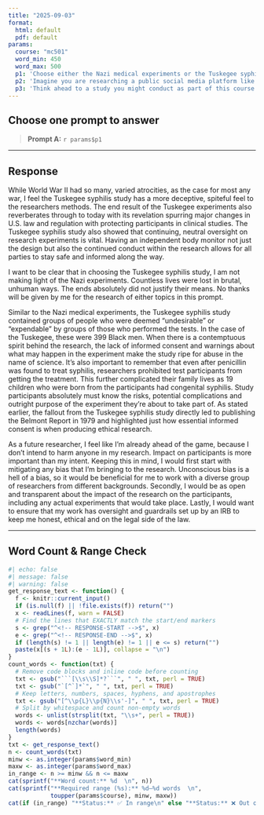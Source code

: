 ```yaml
---
title: "2025-09-03"
format:
  html: default
  pdf: default
params:
  course: "mc501"
  word_min: 450
  word_max: 500
  p1: 'Choose either the Nazi medical experiments or the Tuskegee syphilis study and reflect on what that case teaches us about the need for ethical safeguards in research. Why do you think these events had such a lasting impact on how research is conducted today? How might studying these cases shape your behavior as a future researcher?'
  p2: 'Imagine you are researching a public social media platform like X (formerly Twitter), Reddit, or TikTok. Would you consider the content you’re analyzing to be public or private? Would you need to obtain informed consent? Why or why not? Reflect on the ethical gray areas that emerge in digital research and how you would navigate them.'
  p3: 'Think ahead to a study you might conduct as part of this course. What would it look like to fully honor the principles of respect for persons, beneficence, and justice in your research? Identify at least one concrete action you would take during your study’s design or data collection to uphold each of these three ethical principles.'
---
```


## Choose **one** prompt to answer

> **Prompt A:** `r params$p1`

------------------------------------------------------------------------

## Response

<!-- RESPONSE-START -->

While World War II had so many, varied atrocities, as the case for most any war, I feel the Tuskegee syphilis study has a more deceptive, spiteful feel to the researchers methods. The end result of the Tuskegee experiments also reverberates through to today with its revelation spurring major changes in U.S. law and regulation with protecting participants in clinical studies. The Tuskegee syphilis study also showed that continuing, neutral oversight on research experiments is vital. Having an independent body monitor not just the design but also the continued conduct within the research allows for all parties to stay safe and informed along the way. 

I want to be clear that in choosing the Tuskegee syphilis study, I am not making light of the Nazi experiments. Countless lives were lost in brutal, unhuman ways. The ends absolutely did not justify their means. No thanks will be given by me for the research of either topics in this prompt.

Similar to the Nazi medical experiments, the Tuskegee syphilis study contained groups of people who were deemed “undesirable” or “expendable” by groups of those who performed the tests. In the case of the Tuskegee, these were 399 Black men. When there is a contemptuous spirit behind the research, the lack of informed consent and warnings about what may happen in the experiment make the study ripe for abuse in the name of science. It’s also important to remember that even after penicillin was found to treat syphilis, researchers prohibited test participants from getting the treatment. This further complicated their family lives as 19 children who were born from the participants had congenital syphilis. Study participants absolutely must know the risks, potential complications and outright purpose of the experiment they’re about to take part of. As stated earlier, the fallout from the Tuskegee syphilis study directly led to publishing the Belmont Report in 1979 and highlighted just how essential informed consent is when producing ethical research.

As a future researcher, I feel like I’m already ahead of the game, because I don’t intend to harm anyone in my research. Impact on participants is more important than my intent. Keeping this in mind, I would first start with mitigating any bias that I’m bringing to the research. Unconscious bias is a hell of a bias, so it would be beneficial for me to work with a diverse group of researchers from different backgrounds. Secondly, I would be as open and transparent about the impact of the research on the participants, including any actual experiments that would take place. Lastly, I would want to ensure that my work has oversight and guardrails set up by an IRB to keep me honest, ethical and on the legal side of the law.

<!-- RESPONSE-END -->

------------------------------------------------------------------------

## Word Count & Range Check

```r
#| echo: false
#| message: false
#| warning: false
get_response_text <- function() {
  f <- knitr::current_input()
  if (is.null(f) || !file.exists(f)) return("")
  x <- readLines(f, warn = FALSE)
  # Find the lines that EXACTLY match the start/end markers
  s <- grep("^<!-- RESPONSE-START -->$", x)
  e <- grep("^<!-- RESPONSE-END -->$", x)
  if (length(s) != 1 || length(e) != 1 || e <= s) return("")
  paste(x[(s + 1L):(e - 1L)], collapse = "\n")
}
count_words <- function(txt) {
  # Remove code blocks and inline code before counting
  txt <- gsub("```[\\s\\S]*?```", " ", txt, perl = TRUE)
  txt <- gsub("`[^`]*`", " ", txt, perl = TRUE)
  # Keep letters, numbers, spaces, hyphens, and apostrophes
  txt <- gsub("[^\\p{L}\\p{N}\\s'-]", " ", txt, perl = TRUE)
  # Split by whitespace and count non-empty words
  words <- unlist(strsplit(txt, "\\s+", perl = TRUE))
  words <- words[nzchar(words)]
  length(words)
}
txt <- get_response_text()
n <- count_words(txt)
minw <- as.integer(params$word_min)
maxw <- as.integer(params$word_max)
in_range <- n >= minw && n <= maxw
cat(sprintf("**Word count:** %d  \n", n))
cat(sprintf("**Required range (%s):** %d–%d words  \n",
            toupper(params$course), minw, maxw))
cat(if (in_range) "**Status:** ✅ In range\n" else "**Status:** ❌ Out of range\n")
```
